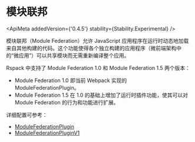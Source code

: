 
# 模块联邦

<ApiMeta addedVersion={'0.4.5'} stability={Stability.Experimental} />

模块联邦（Module Federation）允许 JavaScript 应用程序在运行时动态地加载来自其他构建的代码。这个功能使得各个独立构建的应用程序（微前端架构中的“微应用”）可以共享模块而无需重新编译整个应用。

Rspack 中支持了 Module Federation 1.0 和 Module Federation 1.5 两个版本：

- Module Federation 1.0 即当前 Webpack 实现的 ModuleFederationPlugin。
- Module Federation 1.5 在 1.0 的基础上增加了运行时插件功能，使其可以对 Module Federation 的行为和功能进行扩展。

详细配置可参考：

- [ModuleFederationPlugin](/config/plugins.html#containermodulefederationplugin)
- [ModuleFederationPluginV1](/config/plugins.html#containermodulefederationpluginv1)
